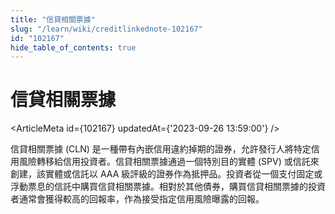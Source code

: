 ```yaml
---
title: "信貸相關票據"
slug: "/learn/wiki/creditlinkednote-102167"
id: "102167"
hide_table_of_contents: true
---
```



# 信貸相關票據

<ArticleMeta id={102167} updatedAt={'2023-09-26 13:59:00'} />
<div className='border-solid border-b border-t-0 my-4 border-[var(--ifm-color-gray-300)]' />

信貸相關票據 (CLN) 是一種帶有內嵌信用違約掉期的證券，允許發行人將特定信用風險轉移給信用投資者。信貸相關票據通過一個特別目的實體 (SPV) 或信託來創建，該實體或信託以 AAA 級評級的證券作為抵押品。投資者從一個支付固定或浮動票息的信託中購買信貸相關票據。相對於其他債券，購買信貸相關票據的投資者通常會獲得較高的回報率，作為接受指定信用風險曝露的回報。
